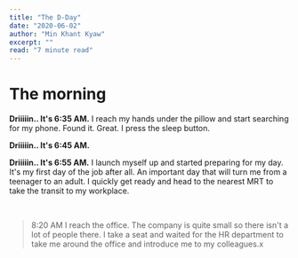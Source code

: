 ```yaml
---
title: "The D-Day"
date: "2020-06-02"
author: "Min Khant Kyaw"
excerpt: ""
read: "7 minute read"
---
```


# The morning

**Driiiiin.. It's 6:35 AM.** I reach my hands under the pillow and start searching for my phone. Found it. Great. I press the sleep button.

**Driiiiin.. It's 6:45 AM.**

**Driiiiin.. It's 6:55 AM.** I launch myself up and started preparing for my day. It's my first day of the job after all. An important day that will turn me from a teenager to an adult. I quickly get ready and head to the nearest MRT to take the transit to my workplace.

<br />

> 8:20 AM
> I reach the office. The company is quite small so there isn't a lot of people there. I take a seat and waited for the HR department to take me around the office and introduce me to my colleagues.x